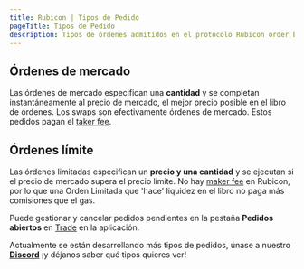 ```yaml
---
title: Rubicon | Tipos de Pedido
pageTitle: Tipos de Pedido
description: Tipos de órdenes admitidos en el protocolo Rubicon order book
---
```



## Órdenes de mercado

Las órdenes de mercado especifican una **cantidad** y se completan instantáneamente al precio de mercado, el mejor precio posible en el libro de órdenes. Los swaps son efectivamente órdenes de mercado. Estos pedidos pagan el [taker fee](/docs/guides/trade/fees).

## Órdenes límite

Las órdenes limitadas especifican un **precio y una cantidad** y se ejecutan si el precio de mercado supera el precio límite. No hay [maker fee](/docs/guides/trade/fees) en Rubicon, por lo que una Orden Limitada que 'hace' liquidez en el libro no paga más comisiones que el gas.

Puede gestionar y cancelar pedidos pendientes en la pestaña **Pedidos abiertos** en [Trade](https://app.rubicon.finance/trade) en la aplicación.



Actualmente se están desarrollando más tipos de pedidos, únase a nuestro [**Discord**](https://discord.com/invite/E7pS24J) ¡y déjanos saber qué tipos quieres ver!